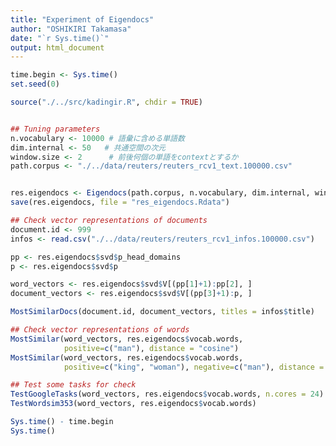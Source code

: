 ```yaml
---
title: "Experiment of Eigendocs"
author: "OSHIKIRI Takamasa"
date: "`r Sys.time()`"
output: html_document
---
```


```r
time.begin <- Sys.time()
set.seed(0)

source("./../src/kadingir.R", chdir = TRUE)


## Tuning parameters
n.vocabulary <- 10000 # 語彙に含める単語数
dim.internal <- 50   # 共通空間の次元
window.size <- 2      # 前後何個の単語をcontextとするか
path.corpus <- "./../data/reuters/reuters_rcv1_text.100000.csv"


res.eigendocs <- Eigendocs(path.corpus, n.vocabulary, dim.internal, window.size, plot = TRUE)
save(res.eigendocs, file = "res_eigendocs.Rdata")

## Check vector representations of documents
document.id <- 999
infos <- read.csv("./../data/reuters/reuters_rcv1_infos.100000.csv")

pp <- res.eigendocs$svd$p_head_domains
p <- res.eigendocs$svd$p

word_vectors <- res.eigendocs$svd$V[(pp[1]+1):pp[2], ]
document_vectors <- res.eigendocs$svd$V[(pp[3]+1):p, ]

MostSimilarDocs(document.id, document_vectors, titles = infos$title)
```

```r
## Check vector representations of words
MostSimilar(word_vectors, res.eigendocs$vocab.words,
            positive=c("man"), distance = "cosine")
MostSimilar(word_vectors, res.eigendocs$vocab.words,
            positive=c("king", "woman"), negative=c("man"), distance = "cosine")

## Test some tasks for check
TestGoogleTasks(word_vectors, res.eigendocs$vocab.words, n.cores = 24)
TestWordsim353(word_vectors, res.eigendocs$vocab.words)
```

```r
Sys.time() - time.begin
Sys.time()
```

